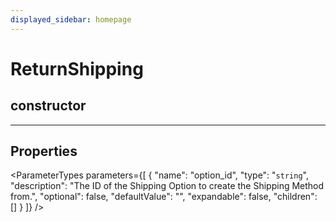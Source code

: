 ```yaml
---
displayed_sidebar: homepage
---
```



# ReturnShipping

## constructor

___

## Properties

<ParameterTypes parameters={[
  {
    "name": "option_id",
    "type": "`string`",
    "description": "The ID of the Shipping Option to create the Shipping Method from.",
    "optional": false,
    "defaultValue": "",
    "expandable": false,
    "children": []
  }
]} />

